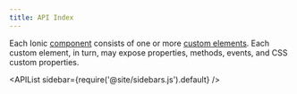 ```yaml
---
title: API Index
---
```



<head>
  <title>API Index | Ionic Docs API Index for all API Custom Elements</title>
  <meta
    name="description"
    content="Each component in the Ionic Docs API Index consists of one or more custom elements—which each, in turn, may expose methods, events, and CSS custom properties."
  />
</head>

Each Ionic [component](/docs/components) consists of one or more [custom elements](https://developer.mozilla.org/en-US/docs/Web/Web_Components/Using_custom_elements). Each custom element, in turn, may expose properties, methods, events, and CSS custom properties.

<APIList sidebar={require('@site/sidebars.js').default} />
